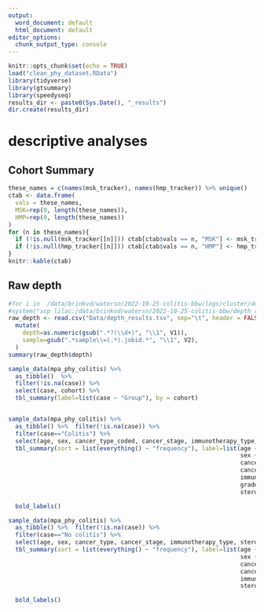 ```yaml
---
output:
  word_document: default
  html_document: default
editor_options: 
  chunk_output_type: console
---
```


```r
knitr::opts_chunk$set(echo = TRUE)
load("clean_phy_dataset.RData")
library(tidyverse)
library(gtsummary)
library(speedyseq)
results_dir <- paste0(Sys.Date(), "_results")
dir.create(results_dir)

```

# descriptive analyses
## Cohort Summary
```r
these_names = c(names(msk_tracker), names(hmp_tracker)) %>% unique()
ctab <- data.frame(
  vals = these_names, 
  MSK=rep(0, length(these_names)), 
  HMP=rep(0, length(these_names))
)
for (n in these_names){
  if (!is.null(msk_tracker[[n]])) ctab[ctab$vals == n, "MSK"] <- msk_tracker[[n]]
  if (!is.null(hmp_tracker[[n]])) ctab[ctab$vals == n, "HMP"] <- hmp_tracker[[n]]
}
knitr::kable(ctab)
```

## Raw depth

```r
#for i in  /data/brinkvd/watersn/2022-10-25-colitis-bbw/logs/cluster/downsample/*//*.err ; do cat $i  | grep "+ nseqs=" | sed "s|$|\t$i|g" ; done >  /data/brinkvd/watersn/2022-10-25-colitis-bbw/depth_results.tsv
#system("scp lilac:/data/brinkvd/watersn/2022-10-25-colitis-bbw/depth_results.tsv Data/")
raw_depth <- read.csv("Data/depth_results.tsv", sep="\t", header = FALSE) %>% 
  mutate(
    depth=as.numeric(gsub(".*?(\\d+)", "\\1", V1)),
    sample=gsub(".*sample\\=(.*).jobid.*", "\\1", V2),
  )
summary(raw_depth$depth)
```




```R


sample_data(mpa_phy_colitis) %>% 
  as_tibble()  %>% 
  filter(!is.na(case)) %>% 
  select(case, cohort) %>% 
  tbl_summary(label=list(case ~ "Group"), by = cohort) 


sample_data(mpa_phy_colitis) %>% 
  as_tibble() %>%  filter(!is.na(case)) %>% 
  filter(case=="Colitis") %>% 
  select(age, sex, cancer_type_coded, cancer_stage, immunotherapy_type, grade_diarrhea, steroids) %>% 
  tbl_summary(sort = list(everything() ~ "frequency"), label=list(age ~ "Age",
                                                                  sex ~ "Sex",
                                                                  cancer_type_coded ~ "Cancer type",
                                                                  cancer_stage ~ "Cancer stage",
                                                                  immunotherapy_type ~ "Immunotherapy type",
                                                                  grade_diarrhea ~ "Grade of diarrhea (CTCAE v5)",
                                                                  steroids ~ "Corticosteroids used for colitis")) %>% 

  bold_labels()

sample_data(mpa_phy_colitis) %>% 
  as_tibble() %>%  filter(!is.na(case)) %>% 
  filter(case=="No colitis") %>% 
  select(age, sex, cancer_type, cancer_stage, immunotherapy_type, steroids) %>% 
  tbl_summary(sort = list(everything() ~ "frequency"), label=list(age ~ "Age",
                                                                  sex ~ "Sex",
                                                                  cancer_type ~ "Cancer type",
                                                                  cancer_stage ~ "Cancer stage",
                                                                  immunotherapy_type ~ "Immunotherapy type",
                                                                  steroids ~ "Corticosteroids used for colitis")) %>% 

  bold_labels()



```


